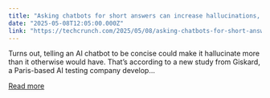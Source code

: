 ```yaml
---
title: "Asking chatbots for short answers can increase hallucinations, study finds"
date: "2025-05-08T12:05:00.000Z"
link: "https://techcrunch.com/2025/05/08/asking-chatbots-for-short-answers-can-increase-hallucinations-study-finds/"
---
```


Turns out, telling an AI chatbot to be concise could make it hallucinate more than it otherwise would have. That&#8217;s according to a new study from Giskard, a Paris-based AI testing company develop...

[Read more](https://techcrunch.com/2025/05/08/asking-chatbots-for-short-answers-can-increase-hallucinations-study-finds/)
